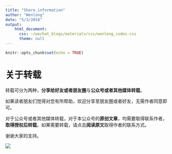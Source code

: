 ```yaml
---
title: "Share_information"
author: "Wenlong"
date: "5/3/2018"
output:
    html_document:
      css: ~/wechat_blogs/materials/css/wenlong_codes.css
      theme: null
---
```


```r
knitr::opts_chunk$set(echo = TRUE)
```

# 关于转载

转载可分为两种，**分享给好友或者朋友圈**与**公众号或者其他媒体转载**。

如果读者朋友们觉得对您有所帮助，欢迎分享至朋友圈或者好友，无需作者同意即可。

对于公众号或者其他媒体转载，对于本公众号的**原创文章**，均需要取得联系作者，**取得授权后转载**。如果需要转载，请点击**阅读原文**取得作者的联系方式。

谢谢大家的支持。

![](./materials/qrcode.jpg)